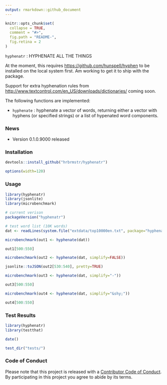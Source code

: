 ```yaml
---
output: rmarkdown::github_document
---
```


<!-- README.md is generated from README.Rmd. Please edit that file -->

```r
knitr::opts_chunk$set(
  collapse = TRUE,
  comment = "#>",
  fig.path = "README-",
  fig.retina = 2
)
```

`hyphenatr` : HYPHENATE ALL THE THINGS

At the moment, this requires <https://github.com/hunspell/hyphen> to  be installed on the local system first. Am working to get it to ship with the package.

Support for extra hyphenation rules from <http://www.textcontrol.com/en_US/downloads/dictionaries/> coming soon.

The following functions are implemented:

- `hyphenate` : hyphenate a vector of words, returning either a vector with hyphens (or specified strings) or a list of hypenated word components.

### News

- Version 0.1.0.9000 released

### Installation

```r
devtools::install_github("hrbrmstr/hyphenatr")
```

```r
options(width=120)
```

### Usage

```r
library(hyphenatr)
library(jsonlite)
library(microbenchmark)

# current verison
packageVersion("hyphenatr")

# test word list (10K words)
dat <- readLines(system.file("extdata/top10000en.txt", package="hyphenatr"))

microbenchmark(out1 <- hyphenate(dat))

out1[500:550]

microbenchmark(out2 <- hyphenate(dat, simplify=FALSE))

jsonlite::toJSON(out2[530:540], pretty=TRUE)

microbenchmark(out3 <- hyphenate(dat, simplify="-"))

out3[500:550]

microbenchmark(out4 <- hyphenate(dat, simplify="&shy;"))

out4[500:550]
```

### Test Results

```r
library(hyphenatr)
library(testthat)

date()

test_dir("tests/")
```

### Code of Conduct

Please note that this project is released with a [Contributor Code of Conduct](CONDUCT.md). 
By participating in this project you agree to abide by its terms.
